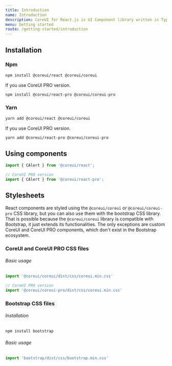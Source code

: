 ```yaml
---
title: Introduction
name: Introduction
description: CoreUI for React.js is UI Component library written in TypeScript, and ready for your next React.js project. Learn how to include CoreUI for React.js in your project.
menu: Getting started
route: /getting-started/introduction
---
```


## Installation

### Npm

```bash
npm install @coreui/react @coreui/coreui
```

If you use CoreUI PRO version.

```bash
npm install @coreui/react-pro @coreui/coreui-pro
```

### Yarn

```bash
yarn add @coreui/react @coreui/coreui
```

If you use CoreUI PRO version.

```bash
yarn add @coreui/react-pro @coreui/coreui-pro
```


## Using components

```jsx
import { CAlert } from '@coreui/react';

// CoreUI PRO version
import { CAlert } from '@coreui/react-pro';
```

## Stylesheets

React components are styled using the `@coreui/coreui` or `@coreui/coreui-pro` CSS library, but you can also use them with the bootstrap CSS library. That is possible because the `@coreui/coreui` library is compatible with Bootstrap, it just extends its functionalities. The only exceptions are custom CoreUI and CoreUI PRO components, which don't exist in the Bootstrap ecosystem.

### CoreUI and CoreUI PRO CSS files

###### Basic usage

```js
import '@coreui/coreui/dist/css/coreui.min.css'

// CoreUI PRO version
import '@coreui/coreui-pro/dist/css/coreui.min.css'
```

### Bootstrap CSS files

###### Installation

```bash
npm install bootstrap
```

###### Basic usage

```js
import 'bootstrap/dist/css/bootstrap.min.css'
```
